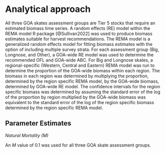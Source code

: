# Analytical approach

All three GOA skates assessment groups are Tier 5 stocks that require an estimated biomass time series. A random effects (RE) model within the REMA model R package [@Sullivan2022] was used to produce biomass estimates suitable for harvest recommendations. The REMA model is a generalized random effects model for fitting biomass estimates with the option of including multiple survey strata. For each assessment group (Big, Longnose, and Other), a GOA-wide RE model was used to determine the recommended OFL and GOA-wide ABC. For Big and Longnose skates, a regional-specific (Western, Central and Eastern) REMA model was run to determine the proportion of the GOA-wide biomass within each region. The biomass in each region was determined by multiplying the proportion, determined by the region specific REMA model, by the GOA-wide biomass, determined by GOA-wide RE model. The confidence intervals for the region specific biomass was determined by assuming the standard error of the log of the proportion by region multiplied by the GOA-wide biomass was equivalent to the standard error of the log of the region specific biomass determined by the region specific REMA model.


## Parameter Estimates

*Natural Mortality (M)*

An *M* value of 0.1 was used for all three GOA skate assessment groups.

